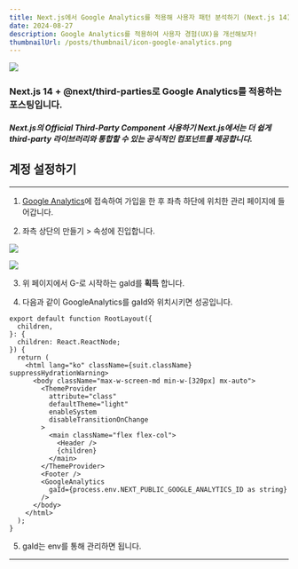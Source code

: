 ```yaml
---
title: Next.js에서 Google Analytics를 적용해 사용자 패턴 분석하기 (Next.js 14)
date: 2024-08-27
description: Google Analytics를 적용하여 사용자 경험(UX)을 개선해보자!
thumbnailUrl: /posts/thumbnail/icon-google-analytics.png
---
```


![](/posts/thumbnail/icon-google-analytics.png)

<h3 className="text-center">
  Next.js 14 + @next/third-parties로 Google Analytics를 적용하는 포스팅입니다.
</h3>

<h5 className="text-center">
  Next.js의 Official Third-Party Component 사용하기 Next.js에서는 더 쉽게
  third-party 라이브러리와 통합할 수 있는 공식적인 컴포넌트를 제공합니다.
</h5>

## 계정 설정하기

---

1. [Google Analytics]에 접속하여 가입을 한 후 좌측 하단에 위치한 관리 페이지에 들어갑니다.

2. 좌측 상단의 만들기 > 속성에 진입합니다.

![](/posts/analytics-example.png)

![](/posts/analytics-example2.png)

3. 위 페이지에서 G-로 시작하는 gaId를 **획득** 합니다.

4. 다음과 같이 GoogleAnalytics를 gaId와 위치시키면 성공입니다.

```tsx
export default function RootLayout({
  children,
}: {
  children: React.ReactNode;
}) {
  return (
    <html lang="ko" className={suit.className} suppressHydrationWarning>
      <body className="max-w-screen-md min-w-[320px] mx-auto">
        <ThemeProvider
          attribute="class"
          defaultTheme="light"
          enableSystem
          disableTransitionOnChange
        >
          <main className="flex flex-col">
            <Header />
            {children}
          </main>
        </ThemeProvider>
        <Footer />
        <GoogleAnalytics
          gaId={process.env.NEXT_PUBLIC_GOOGLE_ANALYTICS_ID as string}
        />
      </body>
    </html>
  );
}
```

5. gaId는 env를 통해 관리하면 됩니다.

---

[Google Analytics]: https://analytics.google.com/
